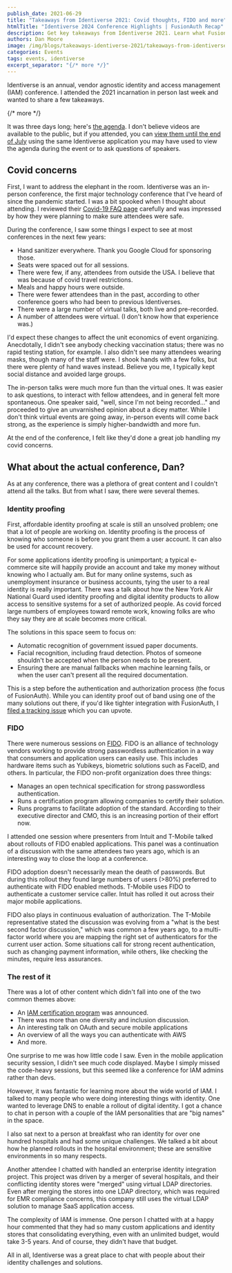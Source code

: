```yaml
---
publish_date: 2021-06-29 
title: "Takeaways from Identiverse 2021: Covid thoughts, FIDO and more"
htmlTitle: "Identiverse 2024 Conference Highlights | FusionAuth Recap"
description: Get key takeaways from Identiverse 2021. Learn what FusionAuth learned and what trends shaped the identity and access management conversation.
authors: Dan Moore
image: /img/blogs/takeaways-identiverse-2021/takeaways-from-identiverse-2021-covid-thoughts-fido-and-more-header-image.png
categories: Events
tags: events, identiverse
excerpt_separator: "{/* more */}"
---
```


Identiverse is an annual, vendor agnostic identity and access management (IAM) conference. I attended the 2021 incarnation in person last week and wanted to share a few takeaways. 

{/* more */}

It was three days long; here's [the agenda](https://identiverse.com/idv2021/). I don't believe videos are available to the public, but if you attended, you can [view them until the end of July](https://twitter.com/Identiverse/status/1408466566346199046) using the same Identiverse application you may have used to view the agenda during the event or to ask questions of speakers.

## Covid concerns

First, I want to address the elephant in the room. Identiverse was an in-person conference, the first major technology conference that I've heard of since the pandemic started. I was a bit spooked when I thought about attending. I reviewed their [Covid-19 FAQ page](https://identiverse.com/faq/) carefully and was impressed by how they were planning to make sure attendees were safe.

During the conference, I saw some things I expect to see at most conferences in the next few years:

* Hand sanitizer everywhere. Thank you Google Cloud for sponsoring those.
* Seats were spaced out for all sessions.
* There were few, if any, attendees from outside the USA. I believe that was because of covid travel restrictions.
* Meals and happy hours were outside. 
* There were fewer attendees than in the past, according to other conference goers who had been to previous Identiverses.
* There were a large number of virtual talks, both live and pre-recorded.
* A number of attendees were virtual. (I don't know how that experience was.)

I'd expect these changes to affect the unit economics of event organizing. Anecdotally, I didn't see anybody checking vaccination status; there was no rapid testing station, for example. I also didn't see many attendees wearing masks, though many of the staff were. I shook hands with a few folks, but there were plenty of hand waves instead. Believe you me, I typically kept social distance and avoided large groups.

The in-person talks were much more fun than the virtual ones. It was easier to ask questions, to interact with fellow attendees, and in general felt more spontaneous. One speaker said, "well, since I'm not being recorded..." and proceeded to give an unvarnished opinion about a dicey matter. While I don't think virtual events are going away, in-person events will come back strong, as the experience is simply higher-bandwidth and more fun.

At the end of the conference, I felt like they'd done a great job handling my covid concerns.

## What about the actual conference, Dan?

As at any conference, there was a plethora of great content and I couldn't attend all the talks. But from what I saw, there were several themes. 

### Identity proofing

First, affordable identity proofing at scale is still an unsolved problem; one that a lot of people are working on. Identity proofing is the process of knowing who someone is before you grant them a user account. It can also be used for account recovery. 

For some applications identity proofing is unimportant; a typical e-commerce site will happily provide an account and take my money without knowing who I actually am. But for many online systems, such as unemployment insurance or business accounts, tying the user to a real identity is really important. There was a talk about how the New York Air National Guard used identity proofing and digital identity products to allow access to sensitive systems for a set of authorized people. As covid forced large numbers of employees toward remote work, knowing folks are who they say they are at scale becomes more critical.

The solutions in this space seem to focus on:

* Automatic recognition of government issued paper documents.
* Facial recognition, including fraud detection. Photos of someone shouldn't be accepted when the person needs to be present.
* Ensuring there are manual fallbacks when machine learning fails, or when the user can't present all the required documentation.

This is a step before the authentication and authorization process (the focus of FusionAuth). While you can identity proof out of band using one of the many solutions out there, if you'd like tighter integration with FusionAuth, I [filed a tracking issue](https://github.com/FusionAuth/fusionauth-issues/issues/1280) which you can upvote.

### FIDO

There were numerous sessions on [FIDO](https://fidoalliance.org/). FIDO is an alliance of technology vendors working to provide strong passwordless authentication in a way that consumers and application users can easily use. This includes hardware items such as Yubikeys, biometric solutions such as FaceID, and others. In particular, the FIDO non-profit organization does three things:

- Manages an open technical specification for strong passwordless authentication.
- Runs a certification program allowing companies to certify their solution.
- Runs programs to facilitate adoption of the standard. According to their executive director and CMO, this is an increasing portion of their effort now.

I attended one session where presenters from Intuit and T-Mobile talked about rollouts of FIDO enabled applications. This panel was a continuation of a discussion with the same attendees two years ago, which is an interesting way to close the loop at a conference.

FIDO adoption doesn't necessarily mean the death of passwords. But during this rollout they found large numbers of users (>80%) preferred to authenticate with FIDO enabled methods. T-Mobile uses FIDO to authenticate a customer service caller. Intuit has rolled it out across their major mobile applications.

FIDO also plays in continuous evaluation of authorization. The T-Mobile representative stated the discussion was evolving from a "what is the best second factor discussion," which was common a few years ago, to a multi-factor world where you are mapping the right set of authenticators for the current user action. Some situations call for strong recent authentication, such as changing payment information, while others, like checking the minutes, require less assurances.

### The rest of it

There was a lot of other content which didn't fall into one of the two common themes above:

* An [IAM certification program](https://idpro.org/cidpro/) was announced.
* There was more than one diversity and inclusion discussion.
* An interesting talk on OAuth and secure mobile applications
* An overview of all the ways you can authenticate with AWS
* And more.

One surprise to me was how little code I saw. Even in the mobile application security session, I didn't see much code displayed. Maybe I simply missed the code-heavy sessions, but this seemed like a conference for IAM admins rather than devs.

However, it was fantastic for learning more about the wide world of IAM. I talked to many people who were doing interesting things with identity. One wanted to leverage DNS to enable a rollout of digital identity. I got a chance to chat in person with a couple of the IAM personalities that are "big names" in the space.

I also sat next to a person at breakfast who ran identity for over one hundred hospitals and had some unique challenges. We talked a bit about how he planned rollouts in the hospital environment; these are sensitive environments in so many respects.

Another attendee I chatted with handled an enterprise identity integration project. This project was driven by a merger of several hospitals, and their conflicting identity stores were "merged" using virtual LDAP directories. Even after merging the stores into one LDAP directory, which was required for EMR compliance concerns, this company still uses the virtual LDAP solution to manage SaaS application access.

The complexity of IAM is immense. One person I chatted with at a happy hour commented that they had so many custom applications and identity stores that consolidating everything, even with an unlimited budget, would take 3-5 years. And of course, they didn't have that budget.

All in all, Identiverse was a great place to chat with people about their identity challenges and solutions.
